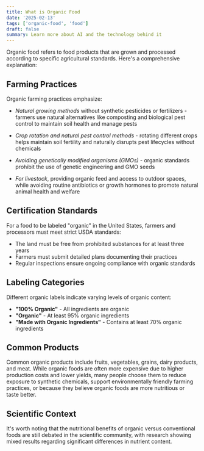 ```yaml
---
title: What is Organic Food
date: '2025-02-13'
tags: ['organic-food', 'food']
draft: false
summary: Learn more about AI and the technology behind it
---
```


Organic food refers to food products that are grown and processed according to specific agricultural standards. Here's a comprehensive explanation:

## Farming Practices

Organic farming practices emphasize:

* *Natural growing methods* without synthetic pesticides or fertilizers - farmers use natural alternatives like composting and biological pest control to maintain soil health and manage pests

* *Crop rotation and natural pest control methods* - rotating different crops helps maintain soil fertility and naturally disrupts pest lifecycles without chemicals

* *Avoiding genetically modified organisms (GMOs)* - organic standards prohibit the use of genetic engineering and GMO seeds

* *For livestock*, providing organic feed and access to outdoor spaces, while avoiding routine antibiotics or growth hormones to promote natural animal health and welfare

## Certification Standards

For a food to be labeled "organic" in the United States, farmers and processors must meet strict USDA standards:

* The land must be free from prohibited substances for at least three years 
* Farmers must submit detailed plans documenting their practices
* Regular inspections ensure ongoing compliance with organic standards

## Labeling Categories

Different organic labels indicate varying levels of organic content:

* **"100% Organic"** - All ingredients are organic
* **"Organic"** - At least 95% organic ingredients
* **"Made with Organic Ingredients"** - Contains at least 70% organic ingredients

## Common Products

Common organic products include fruits, vegetables, grains, dairy products, and meat. While organic foods are often more expensive due to higher production costs and lower yields, many people choose them to reduce exposure to synthetic chemicals, support environmentally friendly farming practices, or because they believe organic foods are more nutritious or taste better.

## Scientific Context

It's worth noting that the nutritional benefits of organic versus conventional foods are still debated in the scientific community, with research showing mixed results regarding significant differences in nutrient content.